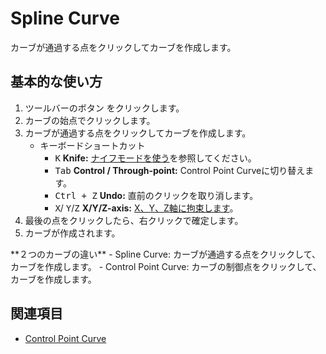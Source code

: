
# Spline Curve

<Reference shortcut="" command="Spline Curve" button="ツールバー"  buttonIcon='button-spline-curve'/>

カーブが通過する点をクリックしてカーブを作成します。

## 基本的な使い方

1. ツールバーのボタン <ButtonIcon type="button-spline-curve" /> をクリックします。
2. カーブの始点でクリックします。
3. カーブが通過する点をクリックしてカーブを作成します。
   - <Kst>キーボードショートカット</Kst>
      - <kbd>K</kbd> **Knife:** [ナイフモードを使う](/tool/sketching-essentials#use-knife-mode)を参照してください。
      - <kbd>Tab</kbd> **Control /  Through-point:** Control Point Curveに切り替えます。
      - <kbd>Ctrl + Z</kbd> **Undo:** 直前のクリックを取り消します。
      - <kbd>X</kbd>/ <kbd>Y</kbd>/<kbd>Z</kbd> **X/Y/Z-axis:** [X、Y、Z軸に拘束します](/tool/sketching-essentials#constrain-to-an-axis)。
4. 最後の点をクリックしたら、右クリックで確定します。
5. カーブが作成されます。

<VideoPlayer fileName="spline-and-control-point-curve"/>

<Callout type="info" emoji="💡">
**２つのカーブの違い**
- Spline Curve: カーブが通過する点をクリックして、カーブを作成します。
- Control Point Curve: カーブの制御点をクリックして、カーブを作成します。
</Callout>

<VideoPlayer fileName="spline-curve"/>

## 関連項目
- [Control Point Curve](control-point-curve)



